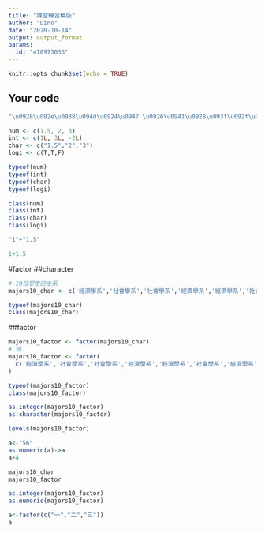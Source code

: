 ---
title: "課堂練習模版"
author: "Dino"
date: "2020-10-14"
output: output_format
params:
  id: "410973033"
---

```{r setup, include=FALSE}
knitr::opts_chunk$set(echo = TRUE)
```

## Your code

```{r}
"\u0928\u092e\u0938\u094d\u0924\u0947 \u0926\u0941\u0928\u093f\u092f\u093e"
```
```{r}
num <- c(1.5, 2, 3)
int <- c(1L, 3L, -2L)
char <- c("1.5","2","3")
logi <- c(T,T,F)

typeof(num)
typeof(int)
typeof(char)
typeof(logi)
```
```{r}
class(num)
class(int)
class(char)
class(logi)
```
```{r}
"1"+"1.5"
```

```{r}
1+1.5
```
#factor
##character
```{r}
# 10位學生的主系
majors10_char <- c('經濟學系','社會學系','社會學系','經濟學系','經濟學系','社會學系','經濟學系','經濟學系','經濟學系','社會學系')

typeof(majors10_char)
class(majors10_char)
```
##factor
```{r}
majors10_factor <- factor(majors10_char)
# 或
majors10_factor <- factor(
  c('經濟學系','社會學系','社會學系','經濟學系','經濟學系','社會學系','經濟學系','經濟學系','經濟學系','社會學系')
)

typeof(majors10_factor)
class(majors10_factor)
```
```{r}
as.integer(majors10_factor) 
as.character(majors10_factor)
```
```{r}
levels(majors10_factor)
```
```{r}
a<-"56"
as.numeric(a)->a
a+4
```
```{r}
majors10_char
majors10_factor
```
```{r}
as.integer(majors10_factor)
as.numeric(majors10_factor)
```
```{r}
a<-factor(c("一","二","三"))
a
```




